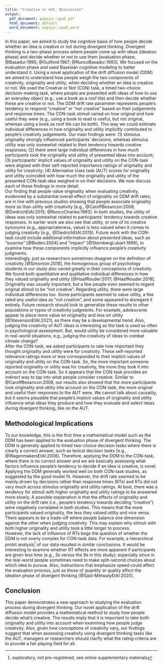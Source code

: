```yaml
---
title: "Creative or not, Discussion"
output:
  pdf_document: papaja::apa6_pdf
  html_document: default
  word_document: papaja::apa6_word
---
```

  In this paper, we aimed to study the cognitive basis of how people decide whether an idea is creative or not during divergent thinking. Divergent thinking is a two-phase process where people come up with ideas (ideation phase) and decide whether or not to use them [evaluation phase;  @Basadur:1995; @Guilford:1967; @RuncoBasadur:1993]. We focused on the evaluation phase and used Bayesian cognitive modeling to better understand it. Using a novel application of the drift diffusion model (DDM) we aimed to understand how people weigh the two components of creativity, originality and utility, when deciding whether an idea is creative or not. We used the Creative or Not (CON) task, a timed two-choice decision-making task, where people are presented with ideas of how to use an everyday object (e.g., use a book as a roof tile) and then decide whether these are creative or not. The DDM drift rate parameter represents people’s tendency to respond “creative” or “not creative” based on their judgements and response times. The CON-task stimuli varied on how original and how useful they were (e.g., using a book to read is useful, but not original, whereas using a book as roof tile can be both). This way we could estimate individual differences in how originality and utility implicitly contributed to people’s creativity judgements. Our main findings were: (1) stimulus originality strongly influenced participants’ decisions, whereas stimulus utility was only somewhat related to their tendency towards creative responses; (2) there were large individual differences in how much participants took the originality and utility of presented ideas into account; (3) participants’ implicit values of originality and utility on the CON-task were aligned with their self-reported importance ratings of originality and utility for creativity; (4) Alternative Uses task (AUT) scores for originality and utility coincided with how much the originality and utility of the presented CON-task idea weighed in on their decisions. We now discuss each of these findings in more detail.  
  Our finding that people value originality when evaluating creativity, evidenced by a substantial overall effect of originality on DDM drift rates, are in line with previous studies showing that people associate originality more so than utility with creativity [e.g., @CaroffBesancon:2008; @DiedrichEtAl:2015; @RuncoCharles:1993]. In both studies, the utility of ideas was only somewhat related to participants' tendency towards creative responses. In earlier work we also see that utility, or one of its creative synonyms (e.g., appropriateness, value) is less valued when it comes to judging creativity [e.g., @DiedrichEtAl:2015]. Future work with the CON-task could include additional information about presented ideas, such as “surprise” [@Boden:2004] and “impact” [@SternbergLubart:1996], to examine how these components implicitly influence people’s creativity judgments.  
  Interestingly, just as researchers sometimes disagree on the definition of creativity [@Simonton:2018], the homogenous group of psychology students in our study also varied greatly in their conceptions of creativity. We found both quantitative and qualitative individual differences in how they valued originality and utility [@HaafRouder:2017; @HaafRouder:2018]. Originality was usually important, but a few people even seemed to regard original stimuli to be “not creative”. Regarding utility, there were large individual differences too. Some participants seemed to value utility, a few rated any useful idea as “not creative”, and some appeared to disregard it entirely. Future research should look to generalize these results to other populations or types of creativity judgments. For example, adolescents appear to place more value on originality and less on utility [@StevensonEtAl:2021], so there may be a developmental trend. Also, judging the creativity of AUT ideas is interesting as the task is used so often in psychological assessment. But, would utility be considered more valuable in real-world situations, e.g., judging the creativity of ideas to combat climate change?  
  After the CON-task, we asked participants to rate how important they thought originality and utility were for creativity. These self-reported relevance ratings more or less corresponded to their implicit values of originality and utility on the CON-task. So, the more important someone reported originality or utility was for creativity, the more they took it into account on the CON-task. So it appears that the CON-task provides an indirect way to tap into what people consider creative.
Similar to @CaroffBesancon:2008, our results also showed that the more participants took originality and utility into account on the CON-task, the more original and useful their responses to the AUT were. We cannot talk about causality, but it seems plausible that people’s implicit values of originality and utility influence what ideas they produce and how they evaluate and select ideas during divergent thinking, like on the AUT. 

## Methodological Implications  
  To our knowledge, this is the first time a mathematical model such as the DDM has been applied to the evaluation phase of divergent thinking. The DDM is generally applied to timed two-choice decision tasks where there is clearly a correct answer, such as lexical decision tasks [e.g., @WagenmakersEtAl:2008]. Therefore, applying the DDM to the CON-task, where there is no correct answer and we are basically assessing what factors influence people’s tendency to decide if an idea is creative, is novel. Applying the DDM generally worked well on both CON-task studies, as suggested by the good model fit. However, the drift rate seemed to be mainly driven by decisions rather than response times (RTs) and RTs did not vary much across stimulus originality and utility ratings. At best, there was a tendency for stimuli with higher originality and utility ratings to be answered more slowly. A possible explanation is that the effects of originality and utility on the drift rate (i.e., people's tendency towards deciding “creative”) were negatively correlated in both studies. This means that the more participants valued originality, the less they valued utility and vice versa. There appears to be a trade-off where people balance one dimension against the other when judging creativity. This may explain why stimuli with both higher originality and utility took a little longer to process.  
  However, the lack of influence of RTs begs the question of whether the DDM is not overly complex for CON-task data. For example, a hierarchical probit analysis[^r] of our data resulted in similar conclusions. It would be interesting to examine whether RT effects are more apparent if participants are given less time (e.g., 3s versus the 9s in this study); especially since in the real-world people sometimes need to make split-second choices about which idea to pursue. Also, instructions that emphasize speed could affect the evaluation process, just as those of quantity or quality affect the ideation phase of divergent thinking  [@Said-MetwalyEtAl:2020].  

## Conclusion
  This paper demonstrates a new approach to studying the evaluation process during divergent thinking. Our novel application of the drift diffusion model provides a mathematical method to study how people decide what’s creative. The results imply that it is important to take both originality and utility into account when examining how people judge creativity. Also, given how conceptions of creativity vary, our findings suggest that when assessing creativity using divergent thinking tasks like the AUT, managers or researchers should clarify what the rating criteria are to provide a fair playing field for all.
  
[^r]: exploratory, not pre-registered, see online supplementary materials  